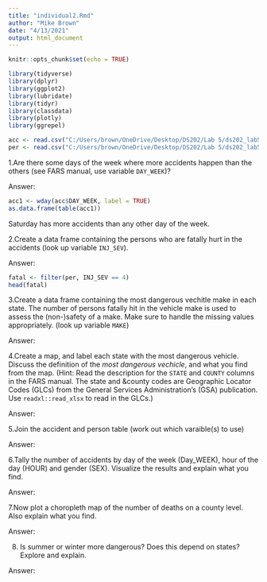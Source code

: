 ```yaml
---
title: "individual2.Rmd"
author: "Mike Brown"
date: "4/13/2021"
output: html_document
---
```


```r
knitr::opts_chunk$set(echo = TRUE)
```
```r
library(tidyverse) 
library(dplyr)
library(ggplot2)
library(lubridate)
library(tidyr)
library(classdata)
library(plotly)
library(ggrepel)

acc <- read.csv("C:/Users/brown/OneDrive/Desktop/DS202/Lab 5/ds202_lab5/accident.csv", stringsAsFactors = FALSE)
per <- read.csv("C:/Users/brown/OneDrive/Desktop/DS202/Lab 5/ds202_lab5/person.csv", stringsAsFactors = FALSE)
```
1.Are there some days of the week where more accidents happen than the others (see FARS manual, use variable `DAY_WEEK`)?

Answer: 
```r
acc1 <- wday(acc$DAY_WEEK, label = TRUE)
as.data.frame(table(acc1))
```
Saturday has more accidents than any other day of the week.

2.Create a data frame containing the persons who are fatally hurt in the accidents (look up variable `INJ_SEV`).

Answer:
```r
fatal <- filter(per, INJ_SEV == 4)
head(fatal)
```
3.Create a data frame containing the most dangerous vechitle make in each state. The number of persons fatally hit in the vehicle make is used to assess the (non-)safety of a make. Make sure to handle the missing values appropriately. (look up variable `MAKE`)


Answer:


4.Create a map, and label each state with the most dangerous vehicle. Discuss the definition of the *most dangerous vechicle*, and what you find from the map. (Hint: Read the description for the `STATE` and `COUNTY` columns in the FARS manual. The state and &county codes are Geographic Locator Codes (GLCs) from the General Services Administration's (GSA) publication. Use `readxl::read_xlsx` to read in the GLCs.)

Answer:


5.Join the accident and person table (work out which varaible(s) to use)


Answer:


6.Tally the number of accidents by day of the week (Day_WEEK), hour of the day (HOUR) and gender (SEX). Visualize the results and explain what you find.


Answer:


7.Now plot a choropleth map of the number of deaths on a county level. Also explain what you find.


Answer:



8. Is summer or winter more dangerous? Does this depend on states? Explore and explain.



Answer:
